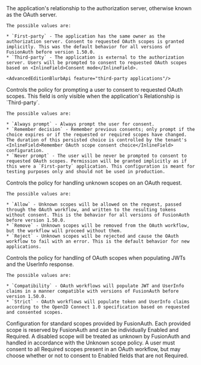
<APIBlock>
  <APIField name="Relationship">
    The application's relationship to the authorization server, otherwise known as the OAuth server.

    The possible values are:

    * `First-party` - The application has the same owner as the authorization server. Consent to requested OAuth scopes is granted implicitly. This was the default behavior for all versions of FusionAuth before version 1.50.0.
    * `Third-party` - The application is external to the authorization server. Users will be prompted to consent to requested OAuth scopes based on <InlineField>Consent mode</InlineField>.

    <AdvancedEditionBlurbApi feature="third-party applications"/>
  </APIField>
  <APIField name="Consent mode">
    Controls the policy for prompting a user to consent to requested OAuth scopes. This field is only visible when the application's <InlineField>Relationship</InlineField> is `Third-party`.

    The possible values are:

    * `Always prompt` - Always prompt the user for consent.
    * `Remember decision` - Remember previous consents; only prompt if the choice expires or if the requested or required scopes have changed. The duration of this persisted choice is controlled by the tenant's <InlineField>Remember OAuth scope consent choice</InlineField> configuration.
    * `Never prompt` - The user will be never be prompted to consent to requested OAuth scopes. Permission will be granted implicitly as if this were a `First-party` application. This configuration is meant for testing purposes only and should not be used in production.
  </APIField>
  <APIField name="Unknown scope policy">
    Controls the policy for handling unknown scopes on an OAuth request.

    The possible values are:

    * `Allow` - Unknown scopes will be allowed on the request, passed through the OAuth workflow, and written to the resulting tokens without consent. This is the behavior for all versions of FusionAuth before version 1.50.0.
    * `Remove` - Unknown scopes will be removed from the OAuth workflow, but the workflow will proceed without them.
    * `Reject` - Unknown scopes will be rejected and cause the OAuth workflow to fail with an error. This is the default behavior for new applications.
  </APIField>
  <APIField name="Scope handling policy">
    Controls the policy for handling of OAuth scopes when populating JWTs and the UserInfo response.

    The possible values are:

    * `Compatibility` - OAuth workflows will populate JWT and UserInfo claims in a manner compatible with versions of FusionAuth before version 1.50.0.
    * `Strict` - OAuth workflows will populate token and UserInfo claims according to the OpenID Connect 1.0 specification based on requested and consented scopes.
  </APIField>
  <APIField name="Provided scopes">
    Configuration for standard scopes provided by FusionAuth. Each provided scope is reserved by FusionAuth and can be individually <InlineField>Enabled</InlineField> and <InlineField>Required</InlineField>. A disabled scope will be treated as unknown by FusionAuth and handled in accordance with the <InlineField>Unknown scope policy</InlineField>. A user must consent to all <InlineField>Required</InlineField> scopes present in an OAuth workflow, but may choose whether or not to consent to <InlineField>Enabled</InlineField> fields that are not <InlineField>Required</InlineField>.
  </APIField>
</APIBlock>
